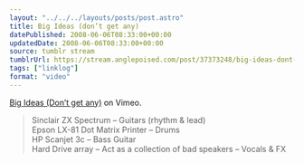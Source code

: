 ```yaml
---
layout: "../../../layouts/posts/post.astro"
title: Big Ideas (don’t get any)
datePublished: 2008-06-06T08:33:00+00:00
updatedDate: 2008-06-06T08:33:00+00:00
source: tumblr stream
tumblrUrl: https://stream.anglepoised.com/post/37373248/big-ideas-dont-get-any-on-vimeo-sinclair-zx
tags: ["linklog"]
format: "video"
---
```



<Vimeo id="https://vimeo.com/1109226" />

[Big Ideas (Don&rsquo;t get any)][1] on Vimeo.

> Sinclair ZX Spectrum &#8211; Guitars (rhythm & lead)<br />
> Epson LX-81 Dot Matrix Printer &#8211; Drums<br />
> HP Scanjet 3c &#8211; Bass Guitar<br />
> Hard Drive array &#8211; Act as a collection of bad speakers &#8211; Vocals & FX

[1]: https://vimeo.com/1109226
